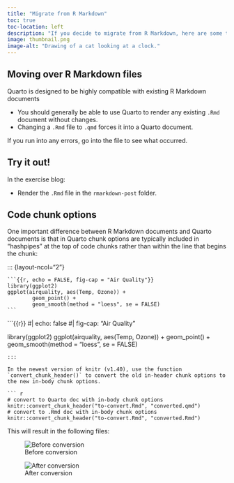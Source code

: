 ```yaml
---
title: "Migrate from R Markdown"
toc: true
toc-location: left
description: "If you decide to migrate from R Markdown, here are some tips."
image: thumbnail.png
image-alt: "Drawing of a cat looking at a clock."
---
```


## Moving over R Markdown files

Quarto is designed to be highly compatible with existing R Markdown documents

* You should generally be able to use Quarto to render any existing `.Rmd` document without changes.
* Changing a `.Rmd` file to `.qmd` forces it into a Quarto document.

If you run into any errors, go into the file to see what occurred.

:::{.callout-note}
## Try it out!

In the exercise blog:

* Render the `.Rmd` file in the `rmarkdown-post` folder.
:::

## Code chunk options

One important difference between R Markdown documents and Quarto documents is that in Quarto chunk options are typically included in "hashpipes" at the top of code chunks rather than within the line that begins the chunk:

::: {layout-ncol="2"}
````
```{{r, echo = FALSE, fig-cap = "Air Quality"}}
library(ggplot2)
ggplot(airquality, aes(Temp, Ozone)) + 
        geom_point() + 
        geom_smooth(method = "loess", se = FALSE)
```
````

```{{r}}
#| echo: false
#| fig-cap: "Air Quality"

library(ggplot2)
ggplot(airquality, aes(Temp, Ozone)) + 
        geom_point() + 
        geom_smooth(method = "loess", se = FALSE)
```
:::

In the newest version of knitr (v1.40), use the function `convert_chunk_header()` to convert the old in-header chunk options to the new in-body chunk options.

``` r
# convert to Quarto doc with in-body chunk options
knitr::convert_chunk_header("to-convert.Rmd", "converted.qmd")
# convert to .Rmd doc with in-body chunk options
knitr::convert_chunk_header("to-convert.Rmd", "converted.Rmd") 
```

This will result in the following files:

::: {.column-screen-inset}
::: {layout-ncol=2}

![Before conversion](convert-chunks/to-convert.png)

![After conversion](convert-chunks/converted.png)

:::
:::
